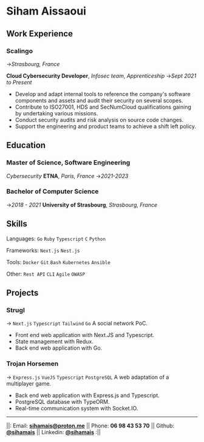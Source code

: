 # **Siham Aissaoui**
## Work Experience

### Scalingo
->_Strasbourg, France_

**Cloud Cybersecurity Developer**, _Infosec team_, _Apprenticeship_
->_Sept 2021 to Present_

- Develop and adapt internal tools to reference the company's software components and assets and audit their security on several scopes.
- Contribute to ISO27001, HDS and SecNumCloud qualifications gaining by undertaking various missions.
- Conduct security audits and risk analysis on source code changes.
- Support the engineering and product teams to achieve a shift left policy.

## Education

### Master of Science, Software Engineering
_Cybersecurity_
**ETNA**, _Paris, France_
->_2021-2023_

### Bachelor of Computer Science
->_2018 - 2021_
**University of Strasbourg**,  _Strasbourg, France_

## Skills

Languages: `Go` `Ruby` `Typescript` `C` `Python`

Frameworks: `Next.js` `Nest.js`

Tools: `Docker` `Git` `Bash` `Kubernetes` `Ansible`

Other: `Rest API` `CLI` `Agile` `OWASP`

## Projects

### Strugl
-> `Next.js` `Typescript` `Tailwind` `Go`
A social network PoC.

- Front end web application with Next.JS and Typescript.
- State management with Redux.
- Back end web application with Go.

### Trojan Horsemen
-> `Express.js` `VueJS` `Typescript` `PostgreSQL`
A web adaptation of a multiplayer game.

- Back end web application with Express.js and Typescript.
- PostgreSQL database with TypeORM.
- Real-time communication system with Socket.IO.
---
||: Email: **[sihamais@proton.me](mailto:sihamais@proton.me)** || Phone: **06 98 43 53 70** ||  Github: **[@sihamais](github.com/sihamais)** || Linkedin: **[@sihamais](linkedin.com/in/sihamais)** :||
